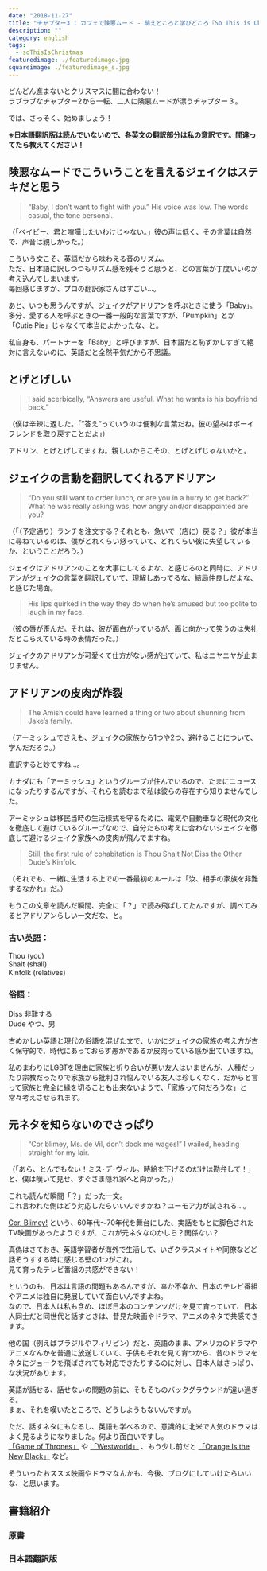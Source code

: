 ```yaml
---
date: "2018-11-27"
title: "チャプター3 : カフェで険悪ムード - 萌えどころと学びどころ『So This is Christmas/アドリアン･イングリッシュ(6)』"
description: ""
category: english
tags:
  - soThisIsChristmas
featuredimage: ./featuredimage.jpg
squareimage: ./featuredimage_s.jpg
---
```



どんどん進まないとクリスマスに間に合わない！  
ラブラブなチャプター2から一転、二人に険悪ムードが漂うチャプター３。

では、さっそく、始めましょう！

<SoThisIsChristmasIndex />

**※日本語翻訳版は読んでいないので、各英文の翻訳部分は私の意訳です。間違ってたら教えてください！**

## 険悪なムードでこういうことを言えるジェイクはステキだと思う

<Blockquote srcName="So This is Christmas (The Adrien English Mysteries #6)" srcURL="https://amzn.to/2OzE8fN" book>
“Baby, I don’t want to fight with you.” His voice was low. The words casual, the tone personal.
</Blockquote>

<p className="translation">（「ベイビー、君と喧嘩したいわけじゃない。」彼の声は低く、その言葉は自然で、声音は親しかった。）</p>

こういう文こそ、英語だから味わえる音のリズム。  
ただ、日本語に訳しつつもリズム感を残そうと思うと、どの言葉が丁度いいのか考え込んでしまいます。  
毎回感じますが、プロの翻訳家さんはすごい…。

あと、いつも思うんですが、ジェイクがアドリアンを呼ぶときに使う「Baby」。多分、愛する人を呼ぶときの一番一般的な言葉ですが、「Pumpkin」とか「Cutie Pie」じゃなくて本当によかったな、と。

私自身も、パートナーを「Baby」と呼びますが、日本語だと恥ずかしすぎて絶対に言えないのに、英語だと全然平気だから不思議。

## とげとげしい

<Blockquote srcName="So This is Christmas (The Adrien English Mysteries #6)" srcURL="https://amzn.to/2OzE8fN" book>
I said acerbically, “Answers are useful. What he wants is his boyfriend back.”
</Blockquote>

<p className="translation">（僕は辛辣に返した。「”答え”っていうのは便利な言葉だね。彼の望みはボーイフレンドを取り戻すことだよ」）</p>

<Vocabulary en="acerbically" ja="辛辣に" />

アドリン、とげとげしてますね。親しいからこその、とげとげじゃないかと。

## ジェイクの言動を翻訳してくれるアドリアン

<Blockquote srcName="So This is Christmas (The Adrien English Mysteries #6)" srcURL="https://amzn.to/2OzE8fN" book>
“Do you still want to order lunch, or are you in a hurry to get back?” What he was really asking was, how angry and/or disappointed are you?
</Blockquote>

<p className="translation">（「（予定通り）ランチを注文する？それとも、急いで（店に）戻る？」彼が本当に尋ねているのは、僕がどれくらい怒っていて、どれくらい彼に失望しているか、ということだろう。）</p>

ジェイクはアドリアンのことを大事にしてるよな、と感じるのと同時に、アドリアンがジェイクの言葉を翻訳していて、理解しあってるな、結局仲良しだよな、と感じた場面。

<Blockquote srcName="So This is Christmas (The Adrien English Mysteries #6)" srcURL="https://amzn.to/2OzE8fN" book>
His lips quirked in the way they do when he’s amused but too polite to laugh in my face.
</Blockquote>

<p className="translation">（彼の唇が歪んだ。それは、彼が面白がっているが、面と向かって笑うのは失礼だとこらえている時の表情だった。）</p>

ジェイクのアドリアンが可愛くて仕方がない感が出ていて、私はニヤニヤが止まりません。

## アドリアンの皮肉が炸裂

<Blockquote srcName="So This is Christmas (The Adrien English Mysteries #6)" srcURL="https://amzn.to/2OzE8fN" book>
The Amish could have learned a thing or two about shunning from Jake’s family.
</Blockquote>

<p className="translation">（アーミッシュでさえも、ジェイクの家族から1つや2つ、避けることについて、学んだだろう。）</p>

直訳すると妙ですね...。

<Vocabulary en="shun" ja="避ける" />

カナダにも「アーミッシュ」というグループが住んでいるので、たまにニュースになったりするんですが、それらを読むまで私は彼らの存在すら知りませんでした。

アーミッシュは移民当時の生活様式を守るために、電気や自動車など現代の文化を徹底して避けているグループなので、自分たちの考えに合わないジェイクを徹底して避けるジェイク家族への皮肉が飛んでますね。

<Blockquote srcName="So This is Christmas (The Adrien English Mysteries #6)" srcURL="https://amzn.to/2OzE8fN" book>
Still, the first rule of cohabitation is Thou Shalt Not Diss the Other Dude’s Kinfolk.
</Blockquote>

<p className="translation">（それでも、一緒に生活する上での一番最初のルールは「汝、相手の家族を非難するなかれ」だ。）</p>

もうこの文章を読んだ瞬間、完全に「？」で読み飛ばしてたんですが、調べてみるとアドリアンらしい一文だな、と。

### 古い英語：

Thou (you)  
Shalt (shall)  
Kinfolk (relatives)

### 俗語：

Diss 非難する  
Dude やつ、男

古めかしい英語と現代の俗語を混ぜた文で、いかにジェイクの家族の考え方が古く保守的で、時代にあっておらず愚かであるか皮肉っている感が出ていますね。

私のまわりにLGBTを理由に家族と折り合いが悪い友人はいませんが、人種だったり宗教だったりで家族から批判され悩んでいる友人は珍しくなく、だからと言って家族と完全に縁を切ることも出来ないようで、「家族って何だろうな」と常々考えさせられます。

## 元ネタを知らないのでさっぱり

<Blockquote srcName="So This is Christmas (The Adrien English Mysteries #6)" srcURL="https://amzn.to/2OzE8fN" book>
“Cor blimey, Ms. de Vil, don’t dock me wages!” I wailed, heading straight for my lair.
</Blockquote>

<p className="translation">（「あら、とんでもない！ミス･デ･ヴィル。時給を下げるのだけは勘弁して！」と、僕は嘆いて見せ、すぐさま隠れ家へと向かった。）</p>

これも読んだ瞬間「？」だった一文。  
これ言われた側はどう対応したらいいんですかね？ユーモア力が試される…。

<Vocabulary en="Cor" ja="俗語、あら！、おや！" />

<Vocabulary en="blimey" ja="びっくり！、とんでもない！" />

<Vocabulary en="dock" ja="節約する、切り詰める、減らす" />

<Vocabulary en="wail" ja="嘆く、泣き叫ぶ" />

<Vocabulary en="lair" ja="巣、隠れ家" />

[Cor, Blimey!](https://www.imdb.com/title/tt0228157/) という、60年代～70年代を舞台にした、実話をもとに脚色されたTV映画があったようですが、これが元ネタなのかしら？関係ない？

真偽はさておき、英語学習者が海外で生活して、いざクラスメイトや同僚などど話そうすする時に感じる壁の1つがこれ。  
見て育ったテレビ番組の共感ができない！

というのも、日本は言語の問題もあるんですが、幸か不幸か、日本のテレビ番組やアニメは独自に発展していて面白いんですよね。  
なので、日本人は私も含め、ほぼ日本のコンテンツだけを見て育っていて、日本人同士だと同世代と話すときは、昔見た映画やドラマ、アニメのネタで共感できます。

他の国（例えばブラジルやフィリピン）だと、英語のまま、アメリカのドラマやアニメなんかを普通に放送していて、子供もそれを見て育つから、昔のドラマをネタにジョークを飛ばされても対応できたりするのに対し、日本人はさっぱり、な状況があります。

英語が話せる、話せないの問題の前に、そもそものバックグラウンドが違い過ぎる。  
まぁ、それを嘆いたところで、どうしようもないんですが。

ただ、話すネタにもなるし、英語も学べるので、意識的に北米で人気のドラマはよく見るようになりました。何より面白いですし。  
[「Game of Thrones」](https://www.hbo.com/game-of-thrones) や [「Westworld」](https://www.hbo.com/westworld) 、もう少し前だと [「Orange Is the New Black」](https://www.netflix.com/title/70242311) など。

そういったおススメ映画やドラマなんかも、今後、ブログにしていけたらいいな、と思います。

## 書籍紹介

### 原書

<Amazon
  asin="B01N9AERR2"
  title="So This is Christmas (The Adrien English Mysteries #6)"
  linkId="7da7f3a0fdcb9c4569abe4fdc90d6f9e"
  author="Josh Lanyon"
/>

### 日本語翻訳版

<Amazon
  asin="B077ZGFZ7S"
  title="So This is Christmas (アドリアン･イングリッシュ #6)"
  linkId="5037e032af9be9f42823c82d674e6462"
  author="ジョシュ･ラニヨン"
/>

<SoThisIsChristmasIndex open />